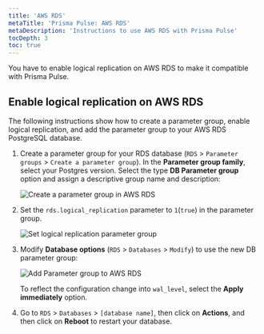 ```yaml
---
title: 'AWS RDS'
metaTitle: 'Prisma Pulse: AWS RDS'
metaDescription: 'Instructions to use AWS RDS with Prisma Pulse'
tocDepth: 3
toc: true
---
```


You have to enable logical replication on AWS RDS to make it compatible with Prisma Pulse.

## Enable logical replication on AWS RDS

The following instructions show how to create a parameter group, enable logical replication, and add the parameter group to your AWS RDS PostgreSQL database.

1. Create a parameter group for your RDS database (`RDS` > `Parameter groups` > `Create a parameter group`). In the **Parameter group family**, select your Postgres version. Select the type **DB Parameter group** option and assign a descriptive group name and description:

   ![Create a parameter group in AWS RDS](/img/pulse/aws-rds-create-parameter-group.png)

2. Set the `rds.logical_replication` parameter to `1`(`true`) in the parameter group.

   ![Set logical replication parameter group](/img/pulse/set-logical-replication-parameter.png)

3. Modify **Database options** (`RDS` > `Databases` > `Modify`) to use the new DB parameter group:

   ![Add Parameter group to AWS RDS](/img/pulse/add-group.png)

   To reflect the configuration change into `wal_level`, select the **Apply immediately** option.

4. Go to `RDS` > `Databases` > `[database name]`, then click on **Actions**, and then click on **Reboot** to restart your database.
